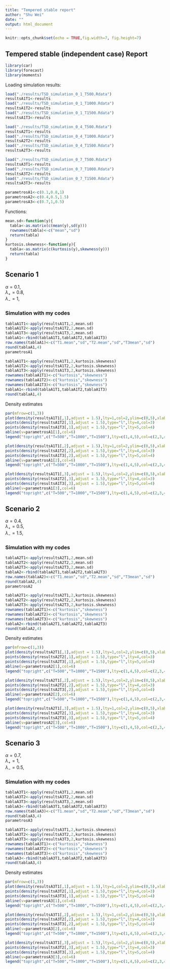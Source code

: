 ```yaml
---
title: "Tempered stable report"
author: "Shu Wei"
date: ""
output: html_document
---
```

  
```r
knitr::opts_chunk$set(echo = TRUE,fig.width=7, fig.height=7)
```

## Tempered stable (independent case) Report

```r
library(car)
library(forecast)
library(moments)
```

Loading simulation results:
  
```r
load("./results/TSD_simulation_0_1_T500.Rdata")
resultsA1T1<-results
load("./results/TSD_simulation_0_1_T1000.Rdata")
resultsA1T2<-results
load("./results/TSD_simulation_0_1_T1500.Rdata")
resultsA1T3<-results

load("./results/TSD_simulation_0_4_T500.Rdata")
resultsA2T1<-results
load("./results/TSD_simulation_0_4_T1000.Rdata")
resultsA2T2<-results
load("./results/TSD_simulation_0_4_T1500.Rdata")
resultsA2T3<-results

load("./results/TSD_simulation_0_7_T500.Rdata")
resultsA3T1<-results
load("./results/TSD_simulation_0_7_T1000.Rdata")
resultsA3T2<-results
load("./results/TSD_simulation_0_7_T1500.Rdata")
resultsA3T3<-results

parametrosA1<-c(0.1,0.8,1)
parametrosA2<-c(0.4,0.5,1.5)
parametrosA3<-c(0.7,1,0.5)
```

Functions:
  
```r
mean.sd<-function(y){
  tabla<-as.matrix(c(mean(y),sd(y)))
  rownames(tabla)<-c("mean","sd")
  return(tabla)
}
kurtosis.skewness<-function(y){
  tabla<-as.matrix(c(kurtosis(y),skewness(y)))
  return(tabla)
}
```


## Scenario 1

$\alpha=0.1$,\
$\lambda_+=0.8$,\
$\lambda_-=1$,\

### Simulation with my codes

```r
tablaA1T1<-apply(resultsA1T1,2,mean.sd)
tablaA1T2<-apply(resultsA1T2,2,mean.sd)
tablaA1T3<-apply(resultsA1T3,2,mean.sd)
tablaA1<-rbind(tablaA1T1,tablaA1T2,tablaA1T3)
row.names(tablaA1)<-c("T1.mean","sd","T2.mean","sd","T3mean","sd")
round(tablaA1,4)
parametrosA1
```


```r
tablaA1T1<-apply(resultsA1T1,2,kurtosis.skewness)
tablaA1T2<-apply(resultsA1T2,2,kurtosis.skewness)
tablaA1T3<-apply(resultsA1T3,2,kurtosis.skewness)
rownames(tablaA1T1)<-c("kurtosis","skewness")
rownames(tablaA1T2)<-c("kurtosis","skewness")
rownames(tablaA1T3)<-c("kurtosis","skewness")
tablaA1<-rbind(tablaA1T1,tablaA1T2,tablaA1T3)
round(tablaA1,4)
```

Density estimates 

```r
par(mfrow=c(1,3))
plot(density(resultsA1T1[,1],adjust = 1.5),lty=1,col=2,ylim=c(0,5),xlab=expression(theta[0]),main="", cex.lab = 1.5)
points(density(resultsA1T2[,1],adjust = 1.5),type="l",lty=4,col=3)
points(density(resultsA1T3[,1],adjust = 1.5),type="l",lty=5,col=4)
abline(v=parametrosA1[1],col=6)
legend("topright",c("T=500","T=1000","T=1500"),lty=c(1,4,5),col=c(2,3,4))

plot(density(resultsA1T1[,2],adjust = 1.5),lty=1,col=2,ylim=c(0,5),xlab=expression(theta[1]),main="", cex.lab = 1.5)
points(density(resultsA1T2[,2],adjust = 1.5),type="l",lty=4,col=3)
points(density(resultsA1T3[,2],adjust = 1.5),type="l",lty=5,col=4)
abline(v=parametrosA1[2],col=6)
legend("topright",c("T=500","T=1000","T=1500"),lty=c(1,4,5),col=c(2,3,4))

plot(density(resultsA1T1[,3],adjust = 1.5),lty=1,col=2,ylim=c(0,5),xlab=expression(gamma),main="", cex.lab = 1.5)
points(density(resultsA1T2[,3],adjust = 1.5),type="l",lty=4,col=3)
points(density(resultsA1T3[,3],adjust = 1.5),type="l",lty=5,col=4)
abline(v=parametrosA1[3],col=6)
legend("topright",c("T=500","T=1000","T=1500"),lty=c(1,4,5),col=c(2,3,4))
```


## Scenario 2

$\alpha=0.4$,\
$\lambda_+=0.5$,\
$\lambda_-=1.5$,\

### Simulation with my codes

```r
tablaA2T1<-apply(resultsA2T1,2,mean.sd)
tablaA2T2<-apply(resultsA2T2,2,mean.sd)
tablaA2T3<-apply(resultsA2T3,2,mean.sd)
tablaA2<-rbind(tablaA2T1,tablaA2T2,tablaA2T3)
row.names(tablaA2)<-c("T1.mean","sd","T2.mean","sd","T3mean","sd")
round(tablaA2,4)
parametrosA2
```


```r
tablaA2T1<-apply(resultsA2T1,2,kurtosis.skewness)
tablaA2T2<-apply(resultsA2T2,2,kurtosis.skewness)
tablaA2T3<-apply(resultsA2T3,2,kurtosis.skewness)
rownames(tablaA2T1)<-c("kurtosis","skewness")
rownames(tablaA2T2)<-c("kurtosis","skewness")
rownames(tablaA2T3)<-c("kurtosis","skewness")
tablaA2<-rbind(tablaA2T1,tablaA2T2,tablaA2T3)
round(tablaA2,4)
```

Density estimates 

```r
par(mfrow=c(1,3))
plot(density(resultsA2T1[,1],adjust = 1.5),lty=1,col=2,ylim=c(0,5),xlab=expression(theta[0]),main="", cex.lab = 1.5)
points(density(resultsA2T2[,1],adjust = 1.5),type="l",lty=4,col=3)
points(density(resultsA2T3[,1],adjust = 1.5),type="l",lty=5,col=4)
abline(v=parametrosA2[1],col=6)
legend("topright",c("T=500","T=1000","T=1500"),lty=c(1,4,5),col=c(2,3,4))

plot(density(resultsA2T1[,2],adjust = 1.5),lty=1,col=2,ylim=c(0,5),xlab=expression(theta[1]),main="", cex.lab = 1.5)
points(density(resultsA2T2[,2],adjust = 1.5),type="l",lty=4,col=3)
points(density(resultsA2T3[,2],adjust = 1.5),type="l",lty=5,col=4)
abline(v=parametrosA2[2],col=6)
legend("topright",c("T=500","T=1000","T=1500"),lty=c(1,4,5),col=c(2,3,4))

plot(density(resultsA2T1[,3],adjust = 1.5),lty=1,col=2,ylim=c(0,5),xlab=expression(gamma),main="", cex.lab = 1.5)
points(density(resultsA2T2[,3],adjust = 1.5),type="l",lty=4,col=3)
points(density(resultsA2T3[,3],adjust = 1.5),type="l",lty=5,col=4)
abline(v=parametrosA2[3],col=6)
legend("topright",c("T=500","T=1000","T=1500"),lty=c(1,4,5),col=c(2,3,4))
```





## Scenario 3



$\alpha=0.7$,\
$\lambda_+=1$,\
$\lambda_-=0.5$,\

### Simulation with my codes

```r
tablaA3T1<-apply(resultsA3T1,2,mean.sd)
tablaA3T2<-apply(resultsA3T2,2,mean.sd)
tablaA3T3<-apply(resultsA3T3,2,mean.sd)
tablaA3<-rbind(tablaA3T1,tablaA3T2,tablaA3T3)
row.names(tablaA3)<-c("T1.mean","sd","T2.mean","sd","T3mean","sd")
round(tablaA3,4)
parametrosA3
```


```r
tablaA3T1<-apply(resultsA3T1,2,kurtosis.skewness)
tablaA3T2<-apply(resultsA3T2,2,kurtosis.skewness)
tablaA3T3<-apply(resultsA3T3,2,kurtosis.skewness)
rownames(tablaA3T1)<-c("kurtosis","skewness")
rownames(tablaA3T2)<-c("kurtosis","skewness")
rownames(tablaA3T3)<-c("kurtosis","skewness")
tablaA3<-rbind(tablaA3T1,tablaA3T2,tablaA3T3)
round(tablaA3,4)
```

Density estimates 

```r
par(mfrow=c(1,3))
plot(density(resultsA3T1[,1],adjust = 1.5),lty=1,col=2,ylim=c(0,5),xlab=expression(theta[0]),main="", cex.lab = 1.5)
points(density(resultsA3T2[,1],adjust = 1.5),type="l",lty=4,col=3)
points(density(resultsA3T3[,1],adjust = 1.5),type="l",lty=5,col=4)
abline(v=parametrosA3[1],col=6)
legend("topright",c("T=500","T=1000","T=1500"),lty=c(1,4,5),col=c(2,3,4))

plot(density(resultsA3T1[,2],adjust = 1.5),lty=1,col=2,ylim=c(0,5),xlab=expression(theta[1]),main="", cex.lab = 1.5)
points(density(resultsA3T2[,2],adjust = 1.5),type="l",lty=4,col=3)
points(density(resultsA3T3[,2],adjust = 1.5),type="l",lty=5,col=4)
abline(v=parametrosA3[2],col=6)
legend("topright",c("T=500","T=1000","T=1500"),lty=c(1,4,5),col=c(2,3,4))

plot(density(resultsA3T1[,3],adjust = 1.5),lty=1,col=2,ylim=c(0,5),xlab=expression(gamma),main="", cex.lab = 1.5)
points(density(resultsA3T2[,3],adjust = 1.5),type="l",lty=4,col=3)
points(density(resultsA3T3[,3],adjust = 1.5),type="l",lty=5,col=4)
abline(v=parametrosA3[3],col=6)
legend("topright",c("T=500","T=1000","T=1500"),lty=c(1,4,5),col=c(2,3,4))
```




